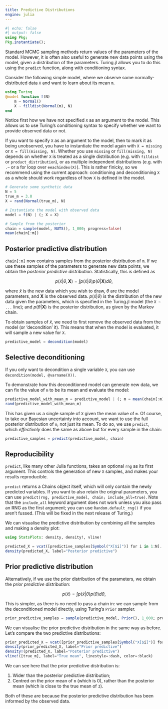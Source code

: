 ```yaml
---
title: Predictive Distributions
engine: julia
---
```


```julia
#| echo: false
#| output: false
using Pkg;
Pkg.instantiate();
```

Standard MCMC sampling methods return values of the parameters of the model.
However, it is often also useful to generate new data points using the model, given a distribution of the parameters.
Turing.jl allows you to do this using the `predict` function, along with conditioning syntax.

Consider the following simple model, where we observe some normally-distributed data `X` and want to learn about its mean `m`.

```julia
using Turing
@model function f(N)
    m ~ Normal()
    X ~ filldist(Normal(m), N)
end
```

Notice first how we have not specified `X` as an argument to the model.
This allows us to use Turing's conditioning syntax to specify whether we want to provide observed data or not.

::: {.callout-note}
If you want to specify `X` as an argument to the model, then to mark it as being unobserved, you have to instantiate the model again with `X = missing` or `X = fill(missing, N)`.
Whether you use `missing` or `fill(missing, N)` depends on whether `X` is treated as a single distribution (e.g. with `filldist` or `product_distribution`), or as multiple independent distributions (e.g. with `.~` or a for loop over `eeachindex(X)`).
This is rather finicky, so we recommend using the current approach: conditioning and deconditioning `X` as a whole should work regardless of how `X` is defined in the model.
:::

```julia
# Generate some synthetic data
N = 5
true_m = 3.0
X = rand(Normal(true_m), N)

# Instantiate the model with observed data
model = f(N) | (; X = X)

# Sample from the posterior
chain = sample(model, NUTS(), 1_000; progress=false)
mean(chain[:m])
```

## Posterior predictive distribution

`chain[:m]` now contains samples from the posterior distribution of `m`.
If we use these samples of the parameters to generate new data points, we obtain the *posterior predictive distribution*.
Statistically, this is defined as

$$
p(\tilde{x} | \theta, \mathbf{X}) = \int p(\tilde{x} | \theta) p(\theta | \mathbf{X}) d\theta,
$$

where $\tilde{x}$ is the new data which you wish to draw, $\theta$ are the model parameters, and $\mathbf{X}$ is the observed data.
$p(\tilde{x} | \theta)$ is the distribution of the new data given the parameters, which is specified in the Turing.jl model (the `X ~ ...` line); and $p(\theta | \mathbf{X})$ is the posterior distribution, as given by the Markov chain.

To obtain samples of $\tilde{x}$, we need to first remove the observed data from the model (or 'decondition' it).
This means that when the model is evaluated, it will sample a new value for `X`.

```julia
predictive_model = decondition(model)
```

::: {.callout-tip}
## Selective deconditioning

If you only want to decondition a single variable `X`, you can use `decondition(model, @varname(X))`.
:::

To demonstrate how this deconditioned model can generate new data, we can fix the value of `m` to be its mean and evaluate the model:

```julia
predictive_model_with_mean_m = predictive_model | (; m = mean(chain[:m]))
rand(predictive_model_with_mean_m)
```

This has given us a single sample of `X` given the mean value of `m`.
Of course, to take our Bayesian uncertainty into account, we want to use the full posterior distribution of `m`, not just its mean.
To do so, we use `predict`, which _effectively_ does the same as above but for every sample in the chain:

```julia
predictive_samples = predict(predictive_model, chain)
```

::: {.callout-tip}
## Reproducibility

`predict`, like many other Julia functions, takes an optional `rng` as its first argument.
This controls the generation of new `X` samples, and makes your results reproducible.
:::

::: {.callout-note}
`predict` returns a Chains object itself, which will only contain the newly predicted variables.
If you want to also retain the original parameters, you can use `predict(rng, predictive_model, chain; include_all=true)`.
Note that the `include_all` keyword argument does not work unless you also pass an RNG as the first argument; you can use `Random.default_rng()` if you aren't fussed.
(This will be fixed in the next release of Turing.)
:::

We can visualise the predictive distribution by combining all the samples and making a density plot:

```julia
using StatsPlots: density, density!, vline!

predicted_X = vcat([predictive_samples[Symbol("X[$i]")] for i in 1:N]...)
density(predicted_X, label="Posterior predictive")
```

## Prior predictive distribution

Alternatively, if we use the prior distribution of the parameters, we obtain the *prior predictive distribution*:

$$
p(\tilde{x}) = \int p(\tilde{x} | \theta) p(\theta) d\theta,
$$

This is simpler, as there is no need to pass a chain in: we can sample from the deconditioned model directly, using Turing's `Prior` sampler.

```julia
prior_predictive_samples = sample(predictive_model, Prior(), 1_000; progress=false)
```

We can visualise the prior predictive distribution in the same way as before.
Let's compare the two predictive distributions:

```julia
prior_predicted_X = vcat([prior_predictive_samples[Symbol("X[$i]")] for i in 1:N]...)
density(prior_predicted_X, label="Prior predictive")
density!(predicted_X, label="Posterior predictive")
vline!([true_m], label="True mean", linestyle=:dash, color=:black)
```

We can see here that the prior predictive distribution is:

1. Wider than the posterior predictive distribution;
2. Centred on the prior mean of `m` (which is 0), rather than the posterior mean (which is close to the true mean of `3`).

Both of these are because the posterior predictive distribution has been informed by the observed data.
